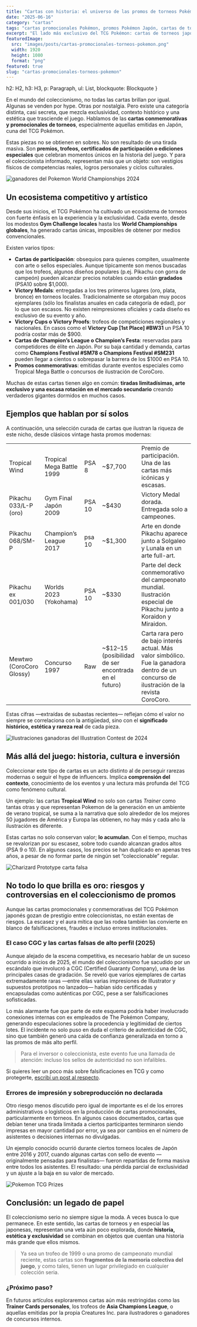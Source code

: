 ```yaml
---
title: "Cartas con historia: el universo de las promos de torneos Pokémon"
date: "2025-06-16"
category: "cartas"
tags: "cartas promocionales Pokémon, promos Pokémon Japón, cartas de torneos Pokémon, cartas Pokémon exclusivas, cartas Pokémon raras Japón, Victory Medal Pokémon, Champion’s League Pokémon, Tropical Wind Pokémon, inversión TCG Pokémon, cartas coleccionables japonesas"
excerpt: "El lado más exclusivo del TCG Pokémon: cartas de torneos japoneses e internacionales que combinan arte, historia y valor duradero para coleccionistas serios."
featuredImage:
  src: "images/posts/cartas-promocionales-torneos-pokemon.png"
  width: 1920
  height: 1080
  format: "png"
featured: true
slug: "cartas-promocionales-torneos-pokemon"
---
```



  h2: H2,
  h3: H3,
  p: Paragraph,
  ul: List,
  blockquote: Blockquote
}

En el mundo del coleccionismo, no todas las cartas brillan por igual. Algunas se venden por hype. Otras por nostalgia. Pero existe una categoría distinta, casi secreta, que mezcla exclusividad, contexto histórico y una estética que trasciende el juego. Hablamos de las **cartas conmemorativas y promocionales de torneos**, especialmente aquellas emitidas en Japón, cuna del TCG Pokémon.

Estas piezas no se obtienen en sobres. No son resultado de una tirada masiva. Son **premios, trofeos, certificados de participación o ediciones especiales** que celebran momentos únicos en la historia del juego. Y para el coleccionista informado, representan más que un objeto: son vestigios físicos de competencias reales, logros personales y ciclos culturales.

<Image src="/images/posts/ganadores-pokemon-world-championships-2024.jpg" alt="ganadores del Pokemon World Championships 2024" className="rounded-xl shadow-md" />

## Un ecosistema competitivo y artístico

Desde sus inicios, el TCG Pokémon ha cultivado un ecosistema de torneos con fuerte énfasis en la experiencia y la exclusividad. Cada evento, desde los modestos **Gym Challenge locales** hasta los **World Championships globales**, ha generado cartas únicas, imposibles de obtener por medios convencionales.

Existen varios tipos:

- **Cartas de participación**: obsequios para quienes compiten, usualmente con arte o sellos especiales.  Aunque típicamente son menos buscadas que los trofeos, algunos diseños populares (p.ej. Pikachu con gorra de campeón) pueden alcanzar precios notables cuando están **gradados** (PSA10 sobre $1,000).
- **Victory Medals**: entregadas a los tres primeros lugares (oro, plata, bronce) en torneos locales. Tradicionalmente se otorgaban muy pocos ejemplares (sólo los finalistas anuales en cada categoría de edad), por lo que son escasos. No existen reimpresiones oficiales y cada diseño es exclusivo de su evento y año.
- **Victory Cups o Victory Proofs**: trofeos de competiciones regionales y nacionales. En casos como el **Victory Cup [1st Place] #BW31** un PSA 10 podría costar más de $900.
- **Cartas de Champion’s League o Champion’s Festa**: reservadas para competidores de élite en Japón. Por su baja cantidad y demanda, cartas como **Champions Festival #SM78 o Champions Festival #SM231** pueden llegar a cientos o sobrepasar la barrera de los $1000 en PSA 10.
- **Promos conmemorativas**: emitidas durante eventos especiales como Tropical Mega Battle o concursos de ilustración de CoroCoro.

Muchas de estas cartas tienen algo en común: **tiradas limitadísimas, arte exclusivo y una escasa rotación en el mercado secundario** creando verdaderos gigantes dormidos en muchos casos.

## Ejemplos que hablan por sí solos

A continuación, una selección curada de cartas que ilustran la riqueza de este nicho, desde clásicos vintage hasta promos modernas:

<Table
  title="Comparativa de Be@rbricks y su rendimiento en el mercado"
  headers={[
    "Carta",
    "Evento",
    "Grado PSA",
    "Valor aprox. (USD)",
    "Notas"
  ]}
>
  <tr>
    <td class="px-4 py-3 font-semibold">Tropical Wind</td>
    <td class="px-4 py-3">Tropical Mega Battle 1999</td>
    <td class="px-4 py-3">PSA 8</td>
    <td class="px-4 py-3">~$7,700</td>
    <td class="px-4 py-3">Premio de participación. Una de las cartas más icónicas y escasas.</td>
  </tr>
  <tr>
    <td class="px-4 py-3 font-semibold">Pikachu 033/L-P (oro)</td>
    <td class="px-4 py-3">Gym Final Japón 2009</td>
    <td class="px-4 py-3">PSA 10</td>
    <td class="px-4 py-3">~$430</td>
    <td class="px-4 py-3">Victory Medal dorada. Entregada solo a campeones.</td>
  </tr>
  <tr>
    <td class="px-4 py-3 font-semibold">Pikachu 068/SM-P</td>
    <td class="px-4 py-3">Champion’s League 2017</td>
    <td class="px-4 py-3">psa 10</td>
    <td class="px-4 py-3">~$1,300</td>
    <td class="px-4 py-3">Arte en donde Pikachu aparece junto a Solgaleo y Lunala en un arte full-art.</td>
  </tr>
  <tr>
    <td class="px-4 py-3 font-semibold">Pikachu ex 001/030</td>
    <td class="px-4 py-3">Worlds 2023 (Yokohama)</td>
    <td class="px-4 py-3">PSA 10</td>
    <td class="px-4 py-3">~$330</td>
    <td class="px-4 py-3">Parte del deck conmemorativo del campeonato mundial. Ilustración especial de Pikachu junto a Koraidon y Miraidon.</td>
  </tr>
  <tr>
    <td class="px-4 py-3 font-semibold">Mewtwo (CoroCoro Glossy)</td>
    <td class="px-4 py-3">Concurso 1997</td>
    <td class="px-4 py-3">Raw</td>
    <td class="px-4 py-3">~$12–15 (posibilidad de ser encontrada en el futuro)</td>
    <td class="px-4 py-3">Carta rara pero de bajo interés actual. Más valor simbólico. Fue la ganadora dentro de un concurso de ilustración de la revista CoroCoro.</td>
  </tr>
</Table>

Estas cifras —extraídas de subastas recientes— reflejan cómo el valor no siempre se correlaciona con la antigüedad, sino con el **significado histórico, estética y rareza real** de cada pieza.

<Image src="/images/posts/pokemon-tcg-illustration-contest-2024.png" alt="Ilustraciones ganadoras del Illustration Contest de 2024" className="rounded-xl shadow-md" />

## Más allá del juego: historia, cultura e inversión

Coleccionar este tipo de cartas es un acto distinto al de perseguir rarezas modernas o seguir el hype de influencers. Implica **comprensión del contexto**, conocimiento de los eventos y una lectura más profunda del TCG como fenómeno cultural.

Un ejemplo: las cartas **Tropical Wind** no solo son cartas *Trainer* como tantas otras y que representan Pokemon de la generación en un ambiente de verano tropical, se suma a la narrativa que solo alrededor de los mejores 50 jugadores de América y Europa las obtienen, no hay más y cada año la ilustración es diferente.

Estas cartas no solo conservan valor; **lo acumulan**. Con el tiempo, muchas se revalorizan por su escasez, sobre todo cuando alcanzan grados altos (PSA 9 o 10). En algunos casos, los precios se han duplicado en apenas tres años, a pesar de no formar parte de ningún set “coleccionable” regular.

<Image src="/images/posts/charizard-prototype-carta-falsa.jpg" alt="Charizard Prototype carta falsa" className="rounded-xl shadow-md" />

## No todo lo que brilla es oro: riesgos y controversias en el coleccionismo de promos
Aunque las cartas promocionales y conmemorativas del TCG Pokémon japonés gozan de prestigio entre coleccionistas, no están exentas de riesgos. La escasez y el aura mítica que las rodea también las convierte en blanco de falsificaciones, fraudes e incluso errores institucionales.

### El caso CGC y las cartas falsas de alto perfil (2025)

Aunque alejado de la escena competitiva, es necesario hablar de un suceso ocurrido a inicios de 2025, el mundo del coleccionismo fue sacudido por un escándalo que involucró a CGC (Certified Guaranty Company), una de las principales casas de gradación. Se reveló que varios ejemplares de cartas extremadamente raras —entre ellas varias impresiones de Illustrator y supuestos prototipos no lanzados— habían sido certificadas y encapsuladas como auténticas por CGC, pese a ser falsificaciones sofisticadas.

Lo más alarmante fue que parte de este esquema podría haber involucrado conexiones internas con ex empleados de The Pokémon Company, generando especulaciones sobre la procedencia y legitimidad de ciertos lotes. El incidente no solo puso en duda el criterio de autenticidad de CGC, sino que también generó una caída de confianza generalizada en torno a las promos de más alto perfil.

>Para el inversor o coleccionista, este evento fue una llamada de atención: incluso los sellos de autenticidad no son infalibles.
>

Si quieres leer un poco más sobre falsificaciones en TCG y como protegerte, [escribí un post al respecto](/blog/cartas-falsas-como-reconocer-replicas).

### Errores de impresión y sobreproducción no declarada

Otro riesgo menos discutido pero igual de importante es el de los errores administrativos o logísticos en la producción de cartas promocionales, particularmente en torneos. En algunos casos documentados, cartas que debían tener una tirada limitada a ciertos participantes terminaron siendo impresas en mayor cantidad por error, ya sea por cambios en el número de asistentes o decisiones internas no divulgadas.

Un ejemplo conocido ocurrió durante ciertos torneos locales de Japón entre 2016 y 2017, cuando algunas cartas con sello de evento —originalmente pensadas para finalistas— fueron repartidas de forma masiva entre todos los asistentes. El resultado: una pérdida parcial de exclusividad y un ajuste a la baja en su valor de mercado.

<Image src="/images/posts/pokemon-tcg-prizes.webp" alt="Pokemon TCG Prizes" className="rounded-xl shadow-md" />

## Conclusión: un legado de papel

El coleccionismo serio no siempre sigue la moda. A veces busca lo que permanece. En este sentido, las cartas de torneos y en especial las japonesas, representan una veta aún poco explorada, donde **historia, estética y exclusividad** se combinan en objetos que cuentan una historia más grande que ellos mismos.

>Ya sea un trofeo de 1999 o una promo de campeonato mundial reciente, estas cartas son **fragmentos de la memoria colectiva del juego**, y como tales, tienen un lugar privilegiado en cualquier colección seria.
>

### ¿Próximo paso?

En futuros artículos exploraremos cartas aún más restringidas como las **Trainer Cards personales**, los trofeos de **Asia Champions League**, o aquellas emitidas por la propia Creatures Inc. para ilustradores o ganadores de concursos internos.

<CTA category={frontmatter.category} />